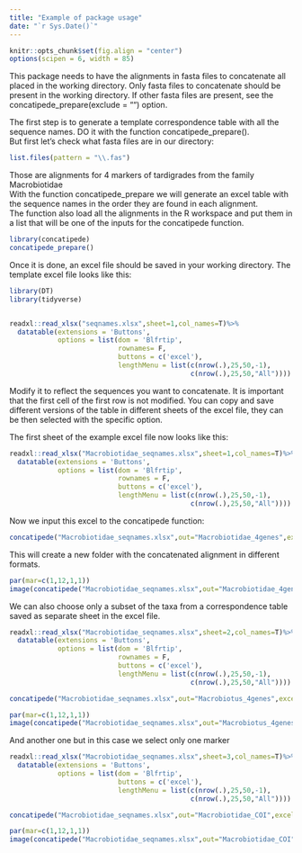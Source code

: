 ```yaml
---
title: "Example of package usage"
date: "`r Sys.Date()`"
---
```


```r
knitr::opts_chunk$set(fig.align = "center")
options(scipen = 6, width = 85)
```

This package needs to have the alignments in fasta files to concatenate all placed in the working directory. Only fasta files to concatenate should be present in the working directory. If other fasta files are present, see the concatipede_prepare(exclude = "") option.  


The first step is to generate a template correspondence table with all the sequence names. DO it with the function concatipede_prepare().  
But first let's check what fasta files are in our directory:

```r
list.files(pattern = "\\.fas")
```

Those are alignments for 4 markers of tardigrades from the family Macrobiotidae  
With the function concatipede_prepare we will generate an excel table with the sequence names in the order they are found in each alignment.  
The function also load all the alignments in the R workspace and put them in a list that will be one of the inputs for the concatipede function.  

```r
library(concatipede)
concatipede_prepare()
```


Once it is done, an excel file should be saved in your working directory. The template excel file looks like this:  
```r
library(DT)
library(tidyverse)


readxl::read_xlsx("seqnames.xlsx",sheet=1,col_names=T)%>%
  datatable(extensions = 'Buttons',
            options = list(dom = 'Blfrtip',
                           rownames= F,
                           buttons = c('excel'),
                           lengthMenu = list(c(nrow(.),25,50,-1),
                                             c(nrow(.),25,50,"All"))))

```

Modify it to reflect the sequences you want to concatenate. It is important that the first cell of the first row is not modified. You can copy and save different versions of the table in different sheets of the excel file, they can be then selected with the specific option.  

The first sheet of the example excel file now looks like this:  
```r
readxl::read_xlsx("Macrobiotidae_seqnames.xlsx",sheet=1,col_names=T)%>%
  datatable(extensions = 'Buttons',
            options = list(dom = 'Blfrtip',
                           rownames = F,
                           buttons = c('excel'),
                           lengthMenu = list(c(nrow(.),25,50,-1),
                                             c(nrow(.),25,50,"All"))))
```

Now we input this excel to the concatipede function:  
```r
concatipede("Macrobiotidae_seqnames.xlsx",out="Macrobiotidae_4genes",excel.sheet = 1)
```
This will create a new folder with the concatenated alignment in different formats.
```r
par(mar=c(1,12,1,1))
image(concatipede("Macrobiotidae_seqnames.xlsx",out="Macrobiotidae_4genes",excel.sheet = 1,return.aln=T),cex=0.5)
```


We can also choose only a subset of the taxa from a correspondence table saved as separate sheet in the excel file.  
```r
readxl::read_xlsx("Macrobiotidae_seqnames.xlsx",sheet=2,col_names=T)%>%
  datatable(extensions = 'Buttons',
            options = list(dom = 'Blfrtip',
                           rownames = F,
                           buttons = c('excel'),
                           lengthMenu = list(c(nrow(.),25,50,-1),
                                             c(nrow(.),25,50,"All"))))
```

```r
concatipede("Macrobiotidae_seqnames.xlsx",out="Macrobiotus_4genes",excel.sheet = 2)
```

```r
par(mar=c(1,12,1,1))
image(concatipede("Macrobiotidae_seqnames.xlsx",out="Macrobiotus_4genes",excel.sheet = 2,return.aln=T),cex=0.5)
```


And another one but in this case we select only one marker
```r
readxl::read_xlsx("Macrobiotidae_seqnames.xlsx",sheet=3,col_names=T)%>%
  datatable(extensions = 'Buttons',
            options = list(dom = 'Blfrtip',
                           buttons = c('excel'),
                           lengthMenu = list(c(nrow(.),25,50,-1),
                                             c(nrow(.),25,50,"All"))))
```

```r
concatipede("Macrobiotidae_seqnames.xlsx",out="Macrobiotidae_COI",excel.sheet = 3)
```

```r
par(mar=c(1,12,1,1))
image(concatipede("Macrobiotidae_seqnames.xlsx",out="Macrobiotidae_COI",excel.sheet = 3,return.aln=T),cex=0.5)
```

